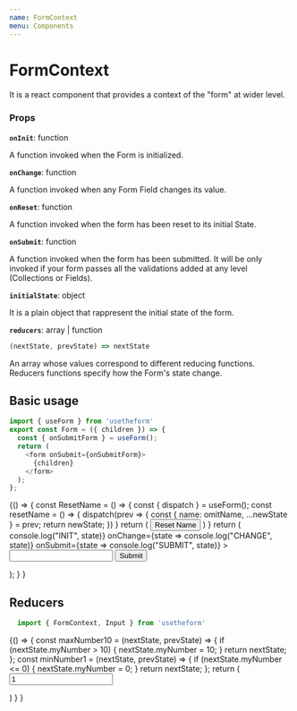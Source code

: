 ---
name: FormContext
menu: Components
---


# FormContext

It is a react component that provides a context of the "form" at wider level.

### Props

**`onInit`**: function

A function invoked when the Form is initialized.

**`onChange`**: function

A function invoked when any Form Field changes its value.

**`onReset`**: function

A function invoked when the form has been reset to its initial State.

**`onSubmit`**: function

A function invoked when the form has been submitted.
It will be only invoked if your form passes all the validations added at any level (Collections or Fields).

**`initialState`**: object

It is a plain object that rappresent the initial state of the form.

**`reducers`**: array | function

```javascript
(nextState, prevState) => nextState
```

An array whose values correspond to different reducing functions.
Reducers functions specify how the Form's state change.

## Basic usage

```js
import { useForm } from 'usetheform'
export const Form = ({ children }) => {
  const { onSubmitForm } = useForm();
  return (
    <form onSubmit={onSubmitForm}>
      {children}
    </form>
  );
};
```

<Playground>
  {() => {
    const ResetName = () => {
      const { dispatch } = useForm();
      const resetName = () => {
        dispatch(prev => {
          const { name: omitName, ...newState } = prev;
          return newState;
        })
      }
      return (
        <button type="button" onClick={resetName}>
          Reset Name
        </button>
      )
    }
    return (
      <FormContext
        initialState={{ name: "foo" }}
        onInit={state => console.log("INIT", state)}
        onChange={state => console.log("CHANGE", state)}
        onSubmit={state => console.log("SUBMIT", state)}
      >
        <ResetName />
        <Form>
          <Input type="text" name="name" />
          <button type="submit">Submit</button>
        </Form>
      </FormContext>
    );
    }
  }
</Playground>

## Reducers

```js
  import { FormContext, Input } from 'usetheform'
```

<Playground>
{() => {
    const maxNumber10 = (nextState, prevState) => { 
      if (nextState.myNumber > 10) {
        nextState.myNumber = 10;
      }
      return nextState;
    };
    const minNumber1 = (nextState, prevState) => { 
      if (nextState.myNumber <= 0) {
        nextState.myNumber = 0;
      }
      return nextState;
    };
    return (
      <FormContext reducers={[minNumber1, maxNumber10]}>
        <Form>
          <Input type="number" name="myNumber" value="1" />
        </Form>
      </FormContext>
    )
  }
}
</Playground>
